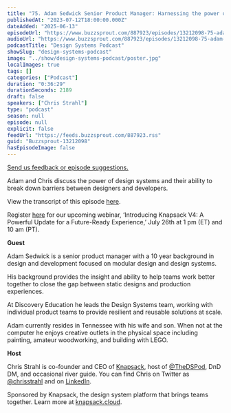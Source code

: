 ```yaml
---
title: "75. Adam Sedwick Senior Product Manager: Harnessing the power of design systems to unify your team"
publishedAt: "2023-07-12T18:00:00.000Z"
dateAdded: "2025-06-13"
episodeUrl: "https://www.buzzsprout.com/887923/episodes/13212098-75-adam-sedwick-senior-product-manager-harnessing-the-power-of-design-systems-to-unify-your-team.mp3"
audioUrl: "https://www.buzzsprout.com/887923/episodes/13212098-75-adam-sedwick-senior-product-manager-harnessing-the-power-of-design-systems-to-unify-your-team.mp3"
podcastTitle: "Design Systems Podcast"
showSlug: "design-systems-podcast"
image: "../show/design-systems-podcast/poster.jpg"
localImages: true
tags: []
categories: ["Podcast"]
duration: "0:36:29"
durationSeconds: 2189
draft: false
speakers: ["Chris Strahl"]
type: "podcast"
season: null
episode: null
explicit: false
feedUrl: "https://feeds.buzzsprout.com/887923.rss"
guid: "Buzzsprout-13212098"
hasEpisodeImage: false
---
```

[Send us feedback or episode suggestions.](https://www.buzzsprout.com/twilio/text_messages/887923/open_sms)

Adam and Chris discuss the power of design systems and their ability to break down barriers between designers and developers.  
  
View the transcript of this episode [here](https://docs.google.com/document/d/1Qp9wGRT4kA0wX3aWrYX43qJqSNAEidNt/edit).  
  
Register [here](https://knapsack-cloud.zoom.us/webinar/register/WN_jFx4bzO9SF6eIXsqZr4zCA#/registration) for our upcoming webinar, ‘Introducing Knapsack V4: A Powerful Update for a Future-Ready Experience,’ July 26th at 1 pm (ET) and 10 am (PT).  
  
**Guest**

Adam Sedwick is a senior product manager with a 10 year background in design and development focused on modular design and design systems.

His background provides the insight and ability to help teams work better together to close the gap between static designs and production experiences.

At Discovery Education he leads the Design Systems team, working with individual product teams to provide resilient and reusable solutions at scale.

Adam currently resides in Tennessee with his wife and son. When not at the computer he enjoys creative outlets in the physical space including painting, amateur woodworking, and building with LEGO.  
  
**Host**

Chris Strahl is co-founder and CEO of [Knapsack](https://www.knapsack.cloud/), host of [@TheDSPod](https://twitter.com/thedspod), DnD DM, and occasional river guide. You can find Chris on Twitter as [@chrisstrahl](https://twitter.com/chrisstrahl) and on [LinkedIn](https://www.linkedin.com/in/chrisstrahl/).

Sponsored by Knapsack, the design system platform that brings teams together. Learn more at [knapsack.cloud](https://www.knapsack.cloud/?utm_source=podcast).
